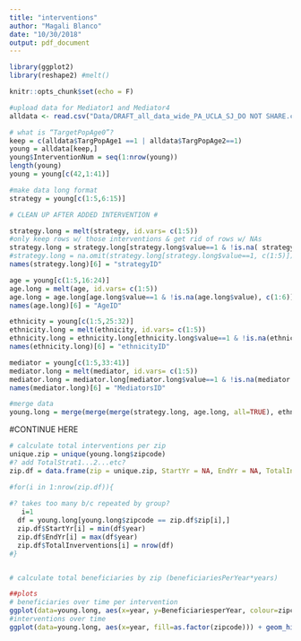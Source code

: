 ```yaml
---
title: "interventions"
author: "Magali Blanco"
date: "10/30/2018"
output: pdf_document
---
```


```r
library(ggplot2)
library(reshape2) #melt()

knitr::opts_chunk$set(echo = F)
```

```r
#upload data for Mediator1 and Mediator4
alldata <- read.csv("Data/DRAFT_all_data_wide_PA_UCLA_SJ_DO NOT SHARE.csv")

# what is “TargetPopAge0”?
keep = c(alldata$TargPopAge1 ==1 | alldata$TargPopAge2==1)
young = alldata[keep,]
young$InterventionNum = seq(1:nrow(young))
length(young)
young = young[c(42,1:41)]

#make data long format
strategy = young[c(1:5,6:15)]

# CLEAN UP AFTER ADDED INTERVENTION #

strategy.long = melt(strategy, id.vars= c(1:5))
#only keep rows w/ those interventions & get rid of rows w/ NAs
strategy.long = strategy.long[strategy.long$value==1 & !is.na( strategy.long$value), c(1:6)]  # 55,352
#strategy.long = na.omit(strategy.long[strategy.long$value==1, c(1:5)])
names(strategy.long)[6] = "strategyID"

age = young[c(1:5,16:24)]
age.long = melt(age, id.vars= c(1:5))
age.long = age.long[age.long$value==1 & !is.na(age.long$value), c(1:6)]
names(age.long)[6] = "AgeID"

ethnicity = young[c(1:5,25:32)]
ethnicity.long = melt(ethnicity, id.vars= c(1:5))
ethnicity.long = ethnicity.long[ethnicity.long$value==1 & !is.na(ethnicity.long$value), c(1:6)]
names(ethnicity.long)[6] = "ethnicityID"

mediator = young[c(1:5,33:41)]
mediator.long = melt(mediator, id.vars= c(1:5))
mediator.long = mediator.long[mediator.long$value==1 & !is.na(mediator.long$value), c(1:6)]
names(mediator.long)[6] = "MediatorsID"

#merge data
young.long = merge(merge(merge(strategy.long, age.long, all=TRUE), ethnicity.long, all=TRUE), mediator.long, all=TRUE)

```

#CONTINUE HERE

```r
# calculate total interventions per zip  
unique.zip = unique(young.long$zipcode)
#? add TotalStrat1...2...etc?
zip.df = data.frame(zip = unique.zip, StartYr = NA, EndYr = NA, TotalInverventions = NA, TotalBeneficiaries=NA)

#for(i in 1:nrow(zip.df)){
 
#? takes too many b/c repeated by group?
   i=1
  df = young.long[young.long$zipcode == zip.df$zip[i],]
  zip.df$StartYr[i] = min(df$year)
  zip.df$EndYr[i] = max(df$year)
  zip.df$TotalInverventions[i] = nrow(df)
#}


# calculate total beneficiaries by zip (beneficiariesPerYear*years)

```

```r
##plots 
# beneficiaries over time per intervention
ggplot(data=young.long, aes(x=year, y=BeneficiariesperYear, colour=zipcode))+ geom_point(aes(alpha=0.4)) + labs(y="Beneficiaries per Year per Intervention")
#interventions over time
ggplot(data=young.long, aes(x=year, fill=as.factor(zipcode))) + geom_histogram()

```

